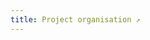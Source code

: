 ```yaml
---
title: Project organisation ↗
---
```



<DocumentedHardRedirect
    url="https://github.com/YunoHost/project-organization"
    description="the project organization repository on Github"/>
